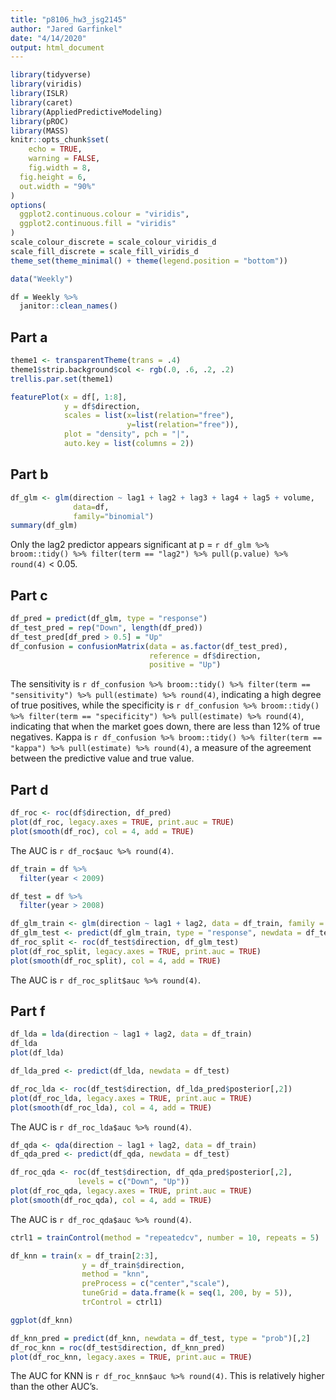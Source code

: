 ```yaml
---
title: "p8106_hw3_jsg2145"
author: "Jared Garfinkel"
date: "4/14/2020"
output: html_document
---
```


```r
library(tidyverse)
library(viridis)
library(ISLR)
library(caret)
library(AppliedPredictiveModeling)
library(pROC)
library(MASS)
knitr::opts_chunk$set(
	echo = TRUE,
	warning = FALSE,
	fig.width = 8, 
  fig.height = 6,
  out.width = "90%"
)
options(
  ggplot2.continuous.colour = "viridis",
  ggplot2.continuous.fill = "viridis"
)
scale_colour_discrete = scale_colour_viridis_d
scale_fill_discrete = scale_fill_viridis_d
theme_set(theme_minimal() + theme(legend.position = "bottom"))
```

```r
data("Weekly")

df = Weekly %>% 
  janitor::clean_names()
```

## Part a

```r
theme1 <- transparentTheme(trans = .4)
theme1$strip.background$col <- rgb(.0, .6, .2, .2) 
trellis.par.set(theme1)

featurePlot(x = df[, 1:8], 
            y = df$direction,
            scales = list(x=list(relation="free"), 
                          y=list(relation="free")),
            plot = "density", pch = "|", 
            auto.key = list(columns = 2))
```

## Part b

```r
df_glm <- glm(direction ~ lag1 + lag2 + lag3 + lag4 + lag5 + volume, 
              data=df, 
              family="binomial")
summary(df_glm)
```

Only the lag2 predictor appears significant at p = `r df_glm %>% broom::tidy() %>% filter(term == "lag2") %>% pull(p.value) %>% round(4)` < 0.05.

## Part c

```r
df_pred = predict(df_glm, type = "response")
df_test_pred = rep("Down", length(df_pred))
df_test_pred[df_pred > 0.5] = "Up"
df_confusion = confusionMatrix(data = as.factor(df_test_pred),
                               reference = df$direction,
                               positive = "Up")
```

The sensitivity is `r df_confusion %>% broom::tidy() %>% filter(term == "sensitivity") %>% pull(estimate) %>% round(4)`, indicating a high degree of true positives, while the specificity is `r df_confusion %>% broom::tidy() %>% filter(term == "specificity") %>% pull(estimate) %>% round(4)`, indicating that when the market goes down, there are less than 12% of true negatives. Kappa is `r df_confusion %>% broom::tidy() %>% filter(term == "kappa") %>% pull(estimate) %>% round(4)`, a measure of the agreement between the predictive value and true value.

## Part d

```r
df_roc <- roc(df$direction, df_pred) 
plot(df_roc, legacy.axes = TRUE, print.auc = TRUE) 
plot(smooth(df_roc), col = 4, add = TRUE)
```

The AUC is `r df_roc$auc %>% round(4)`.

```r
df_train = df %>% 
  filter(year < 2009)

df_test = df %>% 
  filter(year > 2008)
```

```r
df_glm_train <- glm(direction ~ lag1 + lag2, data = df_train, family = "binomial")
df_glm_test <- predict(df_glm_train, type = "response", newdata = df_test)
df_roc_split <- roc(df_test$direction, df_glm_test)
plot(df_roc_split, legacy.axes = TRUE, print.auc = TRUE)
plot(smooth(df_roc_split), col = 4, add = TRUE)
```

The AUC is `r df_roc_split$auc %>% round(4)`.

## Part f

```r
df_lda = lda(direction ~ lag1 + lag2, data = df_train)
df_lda
plot(df_lda)

df_lda_pred <- predict(df_lda, newdata = df_test)

df_roc_lda <- roc(df_test$direction, df_lda_pred$posterior[,2])
plot(df_roc_lda, legacy.axes = TRUE, print.auc = TRUE)
plot(smooth(df_roc_lda), col = 4, add = TRUE)
```

The AUC is `r df_roc_lda$auc %>% round(4)`.

```r
df_qda <- qda(direction ~ lag1 + lag2, data = df_train)
df_qda_pred <- predict(df_qda, newdata = df_test)

df_roc_qda <- roc(df_test$direction, df_qda_pred$posterior[,2], 
               levels = c("Down", "Up"))
plot(df_roc_qda, legacy.axes = TRUE, print.auc = TRUE)
plot(smooth(df_roc_qda), col = 4, add = TRUE)
```

The AUC is `r df_roc_qda$auc %>% round(4)`.

```r
ctrl1 = trainControl(method = "repeatedcv", number = 10, repeats = 5)

df_knn = train(x = df_train[2:3],
                y = df_train$direction,
                method = "knn",
                preProcess = c("center","scale"),
                tuneGrid = data.frame(k = seq(1, 200, by = 5)),
                trControl = ctrl1)

ggplot(df_knn)

df_knn_pred = predict(df_knn, newdata = df_test, type = "prob")[,2]
df_roc_knn = roc(df_test$direction, df_knn_pred)
plot(df_roc_knn, legacy.axes = TRUE, print.auc = TRUE)

```

The AUC for KNN is `r df_roc_knn$auc %>% round(4)`. This is relatively higher than the other AUC's.
